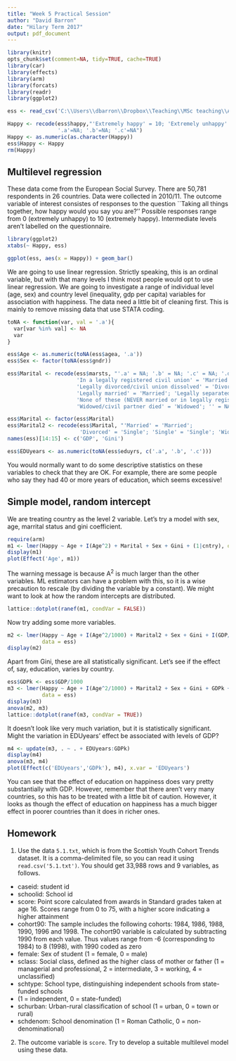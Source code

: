 ```yaml
---
title: "Week 5 Practical Session"
author: "David Barron"
date: "Hilary Term 2017"
output: pdf_document
---
```



```r
library(knitr)
opts_chunk$set(comment=NA, tidy=TRUE, cache=TRUE)
library(car)
library(effects)
library(arm)
library(forcats)
library(readr)
library(ggplot2)
```

```r
ess <- read_csv('C:\\Users\\dbarron\\Dropbox\\Teaching\\MSc teaching\\Advanced Quant\\data\\ESS/ess.csv')

Happy <- recode(ess$happy,"'Extremely happy' = 10; 'Extremely unhappy' = 0;
                '.a'=NA; '.b'=NA; '.c'=NA")
Happy <- as.numeric(as.character(Happy))
ess$Happy <- Happy
rm(Happy)
```

## Multilevel regression
These data come from the European Social Survey. There are 50,781 respondents in 26 countries.  Data were collected in 2010/11.  The outcome variable of interest consistes of responses to the question ``Taking all things together, how happy would you say you are?''  Possible responses range from 0 (extremely unhappy) to 10 (extremely happy).  Intermediate levels aren't labelled on the questionnaire.  

```r
library(ggplot2)
xtabs(~ Happy, ess)

ggplot(ess, aes(x = Happy)) + geom_bar()
```

We are going to use linear regression. Strictly speaking, this is an ordinal variable, but with that many levels I think most people would opt to use linear regression.  We are going to investigate a range of individual level (age, sex) and country level (inequality, gdp per capita) variables for association with happiness.  The data need a little bit of cleaning first.  This is mainly to remove missing data that use STATA coding. 

```r
toNA <- function(var, val = '.a'){
  var[var %in% val] <- NA
  var
}

ess$Age <- as.numeric(toNA(ess$agea, '.a'))
ess$Sex <- factor(toNA(ess$gndr))

ess$Marital <- recode(ess$marsts, "'.a' = NA; '.b' = NA; '.c' = NA; '.d' = NA;
                      'In a legally registered civil union' = 'Married'; 
                      'Legally divorced/civil union dissolved' = 'Divorced'; 
                      'Legally married' = 'Married'; 'Legally separated' = 'Divorced'; 
                      'None of these (NEVER married or in legally registered civil' = 'Single';
                      'Widowed/civil partner died' = 'Widowed'; '' = NA")

ess$Marital <- factor(ess$Marital)
ess$Marital2 <- recode(ess$Marital, "'Married' = 'Married';
                       'Divorced' = 'Single'; 'Single' = 'Single'; 'Widowed' = 'Single'")
names(ess)[14:15] <- c('GDP', 'Gini')

ess$EDUyears <- as.numeric(toNA(ess$eduyrs, c('.a', '.b', '.c')))
```

You would normally want to do some descriptive statistics on these variables to check that they are OK. For example, there are some people who say they had 40 or more years of education, which seems excessive!

## Simple model, random intercept
We are treating country as the level 2 variable.  Let's try a model with sex, age, marrital status and gini coefficient.

```r
require(arm)
m1 <- lmer(Happy ~ Age + I(Age^2) + Marital + Sex + Gini + (1|cntry), data = ess)
display(m1)
plot(Effect('Age', m1))
```

The warning message is because A^2^ is much larger than the other variables.  ML estimators can have a problem with this, so it is a wise precaution to rescale (by dividing the variable by a constant).  We might want to look at how the random intercepts are distributed.

```r
lattice::dotplot(ranef(m1, condVar = FALSE))
```

Now try adding some more variables.
```r
m2 <- lmer(Happy ~ Age + I(Age^2/1000) + Marital2 + Sex + Gini + I(GDP/1000) + EDUyears + (1|cntry), 
           data = ess)
display(m2)
```

Apart from Gini, these are all statistically significant.  Let's see if the effect of, say, education, varies by country.

```r
ess$GDPk <- ess$GDP/1000
m3 <- lmer(Happy ~ Age + I(Age^2/1000) + Marital2 + Sex + Gini + GDPk + EDUyears + (1 + EDUyears|cntry), 
           data = ess)
display(m3)
anova(m2, m3)
lattice::dotplot(ranef(m3, condVar = TRUE))
```

It doesn't look like very much variation, but it is statistically significant.  Might the variation in EDUyears' effect be associated with levels of GDP?

```r
m4 <- update(m3, . ~ . + EDUyears:GDPk)
display(m4)
anova(m3, m4)
plot(Effect(c('EDUyears','GDPk'), m4), x.var = 'EDUyears')
```

You can see that the effect of education on happiness does vary pretty substantially with GDP.  However, remember that there aren't very many countries, so this has to be treated with a little bit of caution.  However, it looks as though the effect of education on happiness has a much bigger effect in poorer countries than it does in richer ones.

## Homework
1. Use the data `5.1.txt`, which is from the Scottish Youth Cohort Trends dataset.  It is a comma-delimited file, so you can read it using `read.csv('5.1.txt')`.  You should get 33,988 rows and 9 variables, as follows.

* caseid: student id
* schoolid: School id
* score: Point score calculated from awards in Standard grades taken at age 16. Scores range from 0 to 75, with a higher score indicating a higher attainment
* cohort90: The sample includes the following cohorts: 1984, 1986, 1988, 1990, 1996 and 1998. The cohort90 variable is calculated by subtracting 1990 from each value. Thus values range from -6 (corresponding to 1984) to 8 (1998), with 1990 coded as zero 
* female:  Sex of student (1 = female, 0 = male) 
* sclass: Social class, defined as the higher class of mother or father (1 = managerial and professional, 2 = intermediate, 3 = working, 4 = unclassified) 
* schtype: School type, distinguishing independent schools from state-funded schools 
*   (1 = independent, 0 = state-funded) 
* schurban: Urban-rural classification of school (1 = urban, 0 = town or rural) 
* schdenom: School denomination (1 = Roman Catholic, 0 = non-denominational)

2. The outcome variable is `score`. Try to develop a suitable multilevel model using these data.

